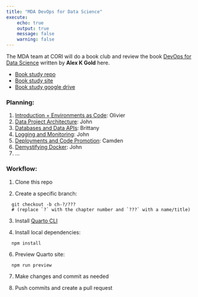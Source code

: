 ```yaml
---
title: "MDA DevOps for Data Science"
execute:
    echo: true
    output: true
    message: false
    warning: false
---
```


The MDA team at CORI will do a book club and review the book [DevOps for Data Science](https://do4ds.com/) written by **Alex K Gold** here.

- <a href="https://github.com/ruralinnovation/mda_do4ds" target="_blank">Book study repo</a>
- <a href="https://ruralinnovation.github.io/mda_do4ds" target="_blank">Book study site</a>
- <a href="https://drive.google.com/drive/folders/1F_8fxj3gkyS5yHvmrzO2L__C6xXnAzO7" target="_blank">Book study google drive</a>

### Planning:

  1. [Introduction + Environments as Code](./chapters/sec1/1-1-env-as-code.qmd): Olivier
  2. [Data Project Architecture](./chapters/sec1/1-2-proj-arch.qmd): John
  3. [Databases and Data APIs](./chapters/sec1/1-3-data-access.qmd): Brittany
  4. [Logging and Monitoring](./chapters/sec1/1-4-monitor-log.qmd): John
  5. [Deployments and Code Promotion](./chapters/sec1/1-5-deployments.qmd): Camden
  6. [Demystifying Docker](./chapters/sec1/1-6-docker.qmd): John
  7. ...

### Workflow:

  1. Clone this repo

  2. Create a specific branch:
  ```
    git checkout -b ch-?/???
    # (replace `?` with the chapter number and `???` with a name/title)
  ```

  3. Install [Quarto CLI](https://quarto.org/docs/get-started/)

  4. Install local dependencies:
  ```
    npm install
  ```

  6. Preview Quarto site:
  ```
    npm run preview
  ```

  7. Make changes and commit as needed

  8. Push commits and create a pull request


